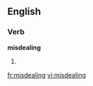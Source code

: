 ==English==

===Verb===
'''misdealing'''

# {{third-person singular of|[[misdeal]]}}

[[fr:misdealing]]
[[vi:misdealing]]